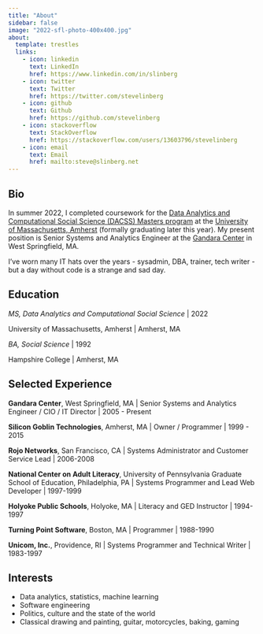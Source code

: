 ```yaml
---
title: "About"
sidebar: false
image: "2022-sfl-photo-400x400.jpg"
about:
  template: trestles
  links:
    - icon: linkedin
      text: LinkedIn
      href: https://www.linkedin.com/in/slinberg
    - icon: twitter
      text: Twitter
      href: https://twitter.com/stevelinberg
    - icon: github
      text: Github
      href: https://github.com/stevelinberg
    - icon: stackoverflow
      text: StackOverflow
      href: https://stackoverflow.com/users/13603796/stevelinberg
    - icon: email
      text: Email
      href: mailto:steve@slinberg.net
---
```


## Bio

In summer 2022, I completed coursework for the [Data Analytics and Computational Social Science (DACSS) Masters program](https://www.umass.edu/sbs/data-analytics-and-computational-social-science-program) at the [University of Massachusetts, Amherst](https://umass.edu) (formally graduating later this year). My present position is Senior Systems and Analytics Engineer at the [Gandara Center](https://www.gandaracenter.org/) in West Springfield, MA.

I've worn many IT hats over the years - sysadmin, DBA, trainer, tech writer - but a day without code is a strange and sad day.

## Education

*MS, Data Analytics and Computational Social Science* \| 2022

University of Massachusetts, Amherst \| Amherst, MA

*BA, Social Science* \| 1992

Hampshire College \| Amherst, MA

## Selected Experience

**Gandara Center**, West Springfield, MA \| Senior Systems and Analytics Engineer / CIO / IT Director \| 2005 - Present

**Silicon Goblin Technologies**, Amherst, MA \| Owner / Programmer \| 1999 - 2015

**Rojo Networks**, San Francisco, CA \| Systems Administrator and Customer Service Lead \| 2006-2008

**National Center on Adult Literacy**, University of Pennsylvania Graduate School of Education, Philadelphia, PA \| Systems Programmer and Lead Web Developer \| 1997-1999

**Holyoke Public Schools**, Holyoke, MA \| Literacy and GED Instructor \| 1994-1997

**Turning Point Software**, Boston, MA \| Programmer \| 1988-1990

**Unicom, Inc.**, Providence, RI \| Systems Programmer and Technical Writer \| 1983-1997

## Interests

-   Data analytics, statistics, machine learning
-   Software engineering
-   Politics, culture and the state of the world
-   Classical drawing and painting, guitar, motorcycles, baking, gaming
